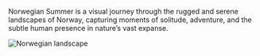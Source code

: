 




Norwegian Summer is a visual journey through the rugged and serene landscapes of Norway, capturing moments of solitude, adventure, and the subtle human presence in nature’s vast expanse.

<Image src={image1} alt="Norwegian landscape" width={1440} height={1440} className="no-rounded" />